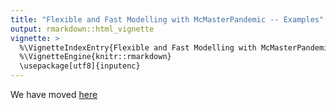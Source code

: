 ```yaml
---
title: "Flexible and Fast Modelling with McMasterPandemic -- Examples"
output: rmarkdown::html_vignette
vignette: >
  %\VignetteIndexEntry{Flexible and Fast Modelling with McMasterPandemic -- Examples}
  %\VignetteEngine{knitr::rmarkdown}
  \usepackage[utf8]{inputenc}
---
```


We have moved [here](https://canmod.github.io/macpan-book/examples)
